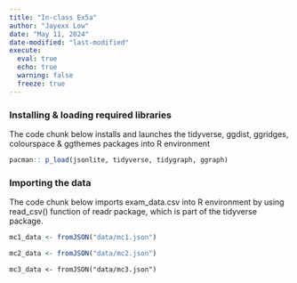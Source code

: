 ```yaml
---
title: "In-class Ex5a"
author: "Jayexx Low"
date: "May 11, 2024"
date-modified: "last-modified"
execute: 
  eval: true
  echo: true
  warning: false
  freeze: true
---
```


### Installing & loading required libraries

The code chunk below installs and launches the tidyverse, ggdist, ggridges, colourspace & ggthemes packages into R environment

```r
pacman:: p_load(jsonlite, tidyverse, tidygraph, ggraph)
```

### Importing the data

The code chunk below imports exam_data.csv into R environment by using read_csv() function of readr package, which is part of the tidyverse package.

```r
mc1_data <- fromJSON("data/mc1.json")
``` 

```r
mc2_data <- fromJSON("data/mc2.json")
``` 

```
mc3_data <- fromJSON("data/mc3.json")
``` 